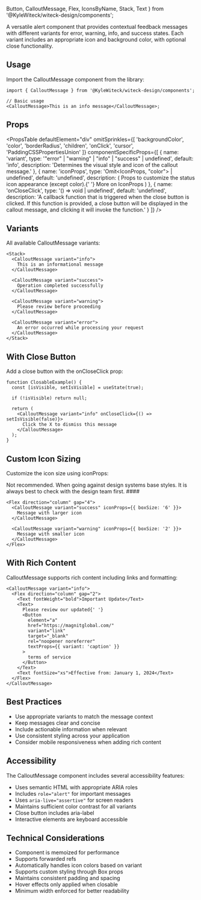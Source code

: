   Button,
  CalloutMessage,
  Flex,
  IconsByName,
  Stack,
  Text
} from '@KyleWiteck/witeck-design/components';

A versatile alert component that provides contextual feedback messages with
different variants for error, warning, info, and success states. Each variant
includes an appropriate icon and background color, with optional close
functionality.

## Usage

Import the CalloutMessage component from the library:

```tsx
import { CalloutMessage } from '@KyleWiteck/witeck-design/components';

// Basic usage
<CalloutMessage>This is an info message</CalloutMessage>;
```

## Props

<PropsTable
  defaultElement="div"
  omitSprinkles={[
    'backgroundColor',
    'color',
    'borderRadius',
    'children',
    'onClick',
    'cursor',
    'PaddingCSSPropertiesUnion'
  ]}
  componentSpecificProps={[
    {
      name: 'variant',
      type: '"error" | "warning" | "info" | "success" | undefined',
      default: 'info',
      description:
        'Determines the visual style and icon of the callout message.'
    },
    {
      name: 'iconProps',
      type: 'Omit<IconProps, "color"> | undefined',
      default: 'undefined',
      description: (
        <Text element="span" variant="inherit">
          Props to customize the status icon appearance (except color).{' '}
          <Link to="/guides/components/icons">More on IconProps</Link>
        </Text>
      )
    },
    {
      name: 'onCloseClick',
      type: '() => void | undefined',
      default: 'undefined',
      description:
        'A callback function that is triggered when the close button is clicked. If this function is provided, a close button will be displayed in the callout message, and clicking it will invoke the function.'
    }
  ]}
/>

## Variants

All available CalloutMessage variants:

```tsx live
<Stack>
  <CalloutMessage variant="info">
    This is an informational message
  </CalloutMessage>

  <CalloutMessage variant="success">
    Operation completed successfully
  </CalloutMessage>

  <CalloutMessage variant="warning">
    Please review before proceeding
  </CalloutMessage>

  <CalloutMessage variant="error">
    An error occurred while processing your request
  </CalloutMessage>
</Stack>
```

## With Close Button

Add a close button with the onCloseClick prop:

```tsx live
function ClosableExample() {
  const [isVisible, setIsVisible] = useState(true);

  if (!isVisible) return null;

  return (
    <CalloutMessage variant="info" onCloseClick={() => setIsVisible(false)}>
      Click the X to dismiss this message
    </CalloutMessage>
  );
}
```

## Custom Icon Sizing

Customize the icon size using iconProps:

<CalloutMessage variant="warning">
  Not recommended. When going against design systems base styles. It is always
  best to check with the design team first.
</CalloutMessage>
####

```tsx live
<Flex direction="column" gap="4">
  <CalloutMessage variant="success" iconProps={{ boxSize: '6' }}>
    Message with larger icon
  </CalloutMessage>

  <CalloutMessage variant="warning" iconProps={{ boxSize: '2' }}>
    Message with smaller icon
  </CalloutMessage>
</Flex>
```

## With Rich Content

CalloutMessage supports rich content including links and formatting:

```tsx live
<CalloutMessage variant="info">
  <Flex direction="column" gap="2">
    <Text fontWeight="bold">Important Update</Text>
    <Text>
      Please review our updated{' '}
      <Button
        element="a"
        href="https://magnitglobal.com/"
        variant="link"
        target="_blank"
        rel="noopener noreferrer"
        textProps={{ variant: 'caption' }}
      >
        terms of service
      </Button>
    </Text>
    <Text fontSize="xs">Effective from: January 1, 2024</Text>
  </Flex>
</CalloutMessage>
```

## Best Practices

- Use appropriate variants to match the message context
- Keep messages clear and concise
- Include actionable information when relevant
- Use consistent styling across your application
- Consider mobile responsiveness when adding rich content

## Accessibility

The CalloutMessage component includes several accessibility features:

- Uses semantic HTML with appropriate ARIA roles
- Includes `role="alert"` for important messages
- Uses `aria-live="assertive"` for screen readers
- Maintains sufficient color contrast for all variants
- Close button includes aria-label
- Interactive elements are keyboard accessible

## Technical Considerations

- Component is memoized for performance
- Supports forwarded refs
- Automatically handles icon colors based on variant
- Supports custom styling through Box props
- Maintains consistent padding and spacing
- Hover effects only applied when closable
- Minimum width enforced for better readability
